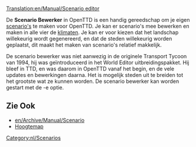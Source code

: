 [[Translation:en/Manual/Scenario editor]]

{{nl/Manual/Inhoudsopgave}}

De '''Scenario Bewerker''' in OpenTTD is een handig gereedschap om je eigen [[en/Archive/Manual/Scenario|scenario's]] te maken voor OpenTTD. Je kan er scenario's mee bewerken en maken in alle vier de [[en/Manual/Climates|klimaten]]. Je kan er voor kiezen dat het landschap willekeurig wordt gegenereerd, en dat de steden willekeurig worden geplaatst, dit maakt het maken van scenario's relatief makkelijk. 

De scenario bewerker was niet aanwezig in de originele Transport Tycoon van 1994, hij was geïntroduceerd in het World Editor uitbreidingspakket. Hij bleef in TTD, en was daarom in OpenTTD vanaf het begin, en de vele updates en bewerkingen daarna. Het is mogelijk steden uit te breiden tot het grootste wat ze kunnen worden. De scenario bewerker kan worden gestart met de -e optie.

==Zie Ook==
* [[en/Archive/Manual/Scenario]]
* [[en/Manual/Heightmap|Hoogtemap]]

[[Category:nl/Scenarios]]